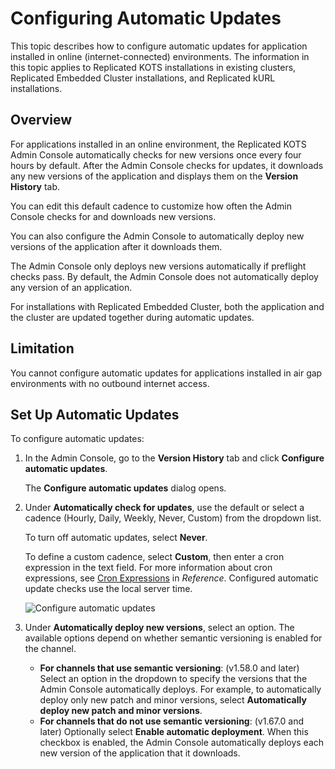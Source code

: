 # Configuring Automatic Updates

This topic describes how to configure automatic updates for application installed in online (internet-connected) environments. The information in this topic applies to Replicated KOTS installations in existing clusters, Replicated Embedded Cluster installations, and Replicated kURL installations.

## Overview

For applications installed in an online environment, the Replicated KOTS Admin Console automatically checks for new versions once every four hours by default. After the Admin Console checks for updates, it downloads any new versions of the application and displays them on the **Version History** tab.

You can edit this default cadence to customize how often the Admin Console checks for and downloads new versions.

You can also configure the Admin Console to automatically deploy new versions of the application after it downloads them.

The Admin Console only deploys new versions automatically if preflight checks pass. By default, the Admin Console does not automatically deploy any version of an application.

For installations with Replicated Embedded Cluster, both the application and the cluster are updated together during automatic updates.

## Limitation

You cannot configure automatic updates for applications installed in air gap
environments with no outbound internet access.

## Set Up Automatic Updates

To configure automatic updates:

1. In the Admin Console, go to the **Version History** tab and click **Configure automatic updates**.

   The **Configure automatic updates** dialog opens.

1. Under **Automatically check for updates**, use the default or select a cadence (Hourly, Daily, Weekly, Never, Custom) from the dropdown list. 

   To turn off automatic updates, select **Never**. 
   
   To define a custom cadence, select **Custom**, then enter a cron expression in the text field. For more information about cron expressions, see [Cron Expressions](/reference/cron-expressions) in _Reference_. Configured automatic update checks use the local server time. 

   ![Configure automatic updates](/images/automatic-updates-config.png)

1. Under **Automatically deploy new versions**, select an option. The available options depend on whether semantic versioning is enabled for the channel.
   * **For channels that use semantic versioning**: (v1.58.0 and later) Select an option in the dropdown
   to specify the versions that the Admin Console automatically deploys. For example,
   to automatically deploy only new patch and minor versions, select
   **Automatically deploy new patch and minor versions**.
   * **For channels that do not use semantic versioning**: (v1.67.0 and later) Optionally select **Enable automatic deployment**.
   When this checkbox is enabled, the Admin Console automatically deploys each new version of the application that it downloads.